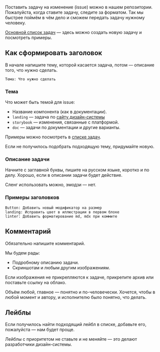 Поставить задачу на изменение (issue) можно в нашем репозитории. Пожалуйста, когда ставите задачу, следите за форматом. Так мы быстрее поймём в чём дело и сможем передать задачу нужному человеку.

[Основной список задач](https://github.com/consta-design-system/uikit/issues) — здесь можно создать новую задачу и посмотреть примеры.

## Как сформировать заголовок

В начале напишите тему, которой касается задача, потом — описание того, что нужно сделать.

```
Тема: Что нужно сделать
```

### Тема

Что может быть темой для issue:

- Название компонента (как в документации).
- `landing` — задача по [сайту дизайн-системы](##HOME)
- `storybook` — изменения, связанные с платформой.
- `doc` — задачи по документации и другие варианты.

Примеры можно посмотреть в [списке задач](https://github.com/consta-design-system/uikit/issues).

Если не получилось подобрать подходящую тему, придумайте новую.

### Описание задачи

Начните с заглавной буквы, пишите на русском языке, коротко и по делу. Хорошо, если в описании задачи будет действие.

Сленг использовать можно, эмодзи — нет.

### Примеры заголовков

```
Button: Добавить новый модификатор на размер
landing: Исправить цвет в иллюстрации в первом блоке
linter: Добавить форматирование md, mdx при коммите
```

## Комментарий

Обязательно напишите комментарий.

Мы будем рады:

- Подробному описанию задачи.
- Скриншотам и любым другим изображениям.

Если изображения не прикрепляются к задаче, прикрепите архив или поставьте ссылку на облако.

Объём любой, главное — понятно и по-человечески. Хочется, чтобы в любой момент и автору, и исполнителю было понятно, что делать.

## Лейблы

Если получилось найти подходящий лейбл в списке, добавьте его, пожалуйста — нам будет проще.

Лейблы с приоритетом не ставьте и не меняйте — это делают разработчики дизайн-системы.
